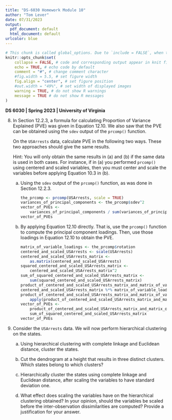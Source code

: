 ```yaml
---
title: "DS-6030 Homework Module 10"
author: "Tom Lever"
date: 07/31/2023
output:
  pdf_document: default
  html_document: default
urlcolor: blue
---
```


<!--- Below are global settings for knitr. You can override any of them by adding the changes to individual chunks --->

```r
# This chunk is called global_options. Due to `include = FALSE`, when the document is rendered, the chunk will be executed, but the results and code will not be included in the rendered document
knitr::opts_chunk$set(
    collapse = FALSE, # code and corresponding output appear in knit file in separate blocks
    echo = TRUE, # echo code by default
    comment = "#", # change comment character
    #fig.width = 5.5, # set figure width
    fig.align = "center", # set figure position
    #out.width = "49%", # set width of displayed images
    warning = TRUE, # do not show R warnings
    message = TRUE # do not show R messages
)
```

**DS 6030 \| Spring 2023 \| University of Virginia**


8.  In Section 12.2.3, a formula for calculating Proportion of Variance Explained (PVE) was given in Equation 12.10. We also saw that the PVE can be obtained using the `sdev` output of the `prcomp()` function.

    On the `USArrests` data, calculate PVE in the following two ways. These two approaches should give the same results.

    Hint: You will only obtain the same results in (a) and (b) if the same data is used in both cases. For instance, if in (a) you performed `prcomp()` using centered and scaled variables, then you must center and scale the variables before applying Equation 10.3 in (b).

    (a) Using the `sdev` output of the `prcomp()` function, as was done in Section 12.2.3.
    
        ```r
        the_prcomp <- prcomp(USArrests, scale = TRUE)
        variances_of_principal_components <- the_prcomp$sdev^2
        vector_of_PVEs <-
            variances_of_principal_components / sum(variances_of_principal_components)
        vector_of_PVEs
        ```

    (b) By applying Equation 12.10 directly. That is, use the `prcomp()` function to compute the principal component loadings. Then, use those loadings in Equation 12.10 to obtain the PVE.
    
        ```r
        matrix_of_variable_loadings <- the_prcomp$rotation
        centered_and_scaled_USArrests <- scale(USArrests)
        centered_and_scaled_USArrests_matrix <-
            as.matrix(centered_and_scaled_USArrests)
        squared_centered_and_scaled_USArrests_matrix <-
            centered_and_scaled_USArrests_matrix^2
        sum_of_squared_centered_and_scaled_USArrests_matrix <-
            sum(squared_centered_and_scaled_USArrests_matrix)
        product_of_centered_and_scaled_USArrests_matrix_and_matrix_of_variable_loadings <-
        centered_and_scaled_USArrests_matrix %*% matrix_of_variable_loadings
        product_of_centered_and_scaled_USArrests_matrix_and_matrix_of_variable_loadings_summed_on_columns <-
            apply(product_of_centered_and_scaled_USArrests_matrix_and_matrix_of_variable_loadings^2, 2, sum)
        vector_of_PVEs <-
            product_of_centered_and_scaled_USArrests_matrix_and_matrix_of_variable_loadings_summed_on_columns / 
            sum_of_squared_centered_and_scaled_USArrests_matrix
        vector_of_PVEs
        ```

9.  Consider the `USArrests` data. We will now perform hierarchical clustering on the states.

    (a) Using hierarchical clustering with complete linkage and Euclidean distance, cluster the states.

    (b) Cut the dendrogram at a height that results in three distinct clusters. Which states belong to which clusters?

    (c) Hierarchically cluster the states using complete linkage and Euclidean distance, after scaling the variables to have standard deviation one.

    (d) What effect does scaling the variables have on the hierarchical clustering obtained? In your opinion, should the variables be scaled before the inter-observation dissimilarities are computed? Provide a justification for your answer.